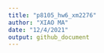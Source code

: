 ```yaml
---
title: "p8105_hw6_xm2276"
author: "XIAO MA"
date: "12/4/2021"
output: github_document
---
```


```r

```

```r

```

